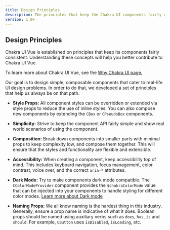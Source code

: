 ```yaml
---
title: Design Principles
description: The principles that keep the Chakra UI components fairly consistent
version: 1.0+
---
```


## Design Principles

Chakra UI Vue is established on principles that keep its components fairly
consistent. Understanding these concepts will help you better contribute to
Chakra UI Vue.

<CarbonAd />

To learn more about Chakra UI Vue, see the [Why Chakra UI page.](/docs/why-chakra-ui)

Our goal is to design simple, composable components that cater to real-life UI
design problems. In order to do that, we developed a set of principles that help
us always be on that path.

- **Style Props:** All component styles can be overridden or extended via style
  props to reduce the use of inline styles. You can also compose new components by
  extending the `CBox` or `CPseudoBox` components.

- **Simplicity:** Strive to keep the component API fairly simple and show real
  world scenarios of using the component.

- **Composition:** Break down components into smaller parts with minimal props
  to keep complexity low, and compose them together. This will ensure that the
  styles and functionality are flexible and extensible.

- **Accessibility:** When creating a component, keep accessibility top of mind.
  This includes keyboard navigation, focus management, color contrast, voice
  over, and the correct `aria-*` attributes.

- **Dark Mode:** Try to make components dark mode compatible. The
  `CColorModeProvider` component provides the `$chakraColorMode` value
  that can be injected into your components to handle styling for different color modes.
  [Learn more about Dark mode](/color-mode)

- **Naming Props:** We all know naming is the hardest thing in this industry.
  Generally, ensure a prop name is indicative of what it does. Boolean props
  should be named using auxiliary verbs such as `does`, `has`, `is` and
  `should`. For example, `CButton` uses `isDisabled`, `isLoading`, etc.